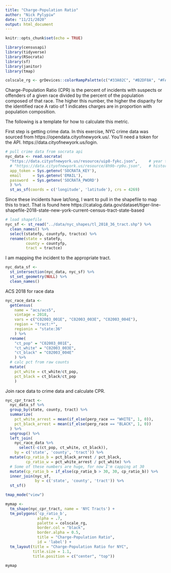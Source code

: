 ```yaml
---
title: "Charge-Population Ratio"
author: "Nick Pylypiw"
date: "11/21/2020"
output: html_document
---
```


```r
knitr::opts_chunk$set(echo = TRUE)

library(censusapi)
library(tidyverse)
library(RSocrata)
library(sf)
library(janitor)
library(tmap)

colscale_rg <- grDevices::colorRampPalette(c("#33A02C", "#B2DF8A", "#FAFAD2", "#FF7F00", "#E31A1C"), interpolate = "spline")(11)

```

Charge-Population Ratio (CPR) is the percent of incidents with suspects or offenders of a given race divided by the percent of the population composed of that race. The higher this number, the higher the disparity for the identified race A ratio of 1 indicates charges are in proportion with population composition.

The following is a template for how to calculate this metric.

First step is getting crime data. In this exercise, NYC crime data was sourced from https://opendata.cityofnewyork.us/. You'll need a token for the API. https://data.cityofnewyork.us/login.  


```r

# pull crime data from socrata api
nyc_data <- read.socrata(
  "https://data.cityofnewyork.us/resource/uip8-fykc.json",     # year to date 2020
  # "https://data.cityofnewyork.us/resource/8h9b-rp9u.json",   # historic 2006-present, but api took too long
  app_token = Sys.getenv('SOCRATA_KEY'),
  email     = Sys.getenv('EMAIL'),
  password  = Sys.getenv('SOCRATA_PWORD')
  ) %>%
  st_as_sf(coords = c('longitude', 'latitude'), crs = 4269)

```

Since these incidents have lat/long, I want to pull in the shapefile to map this to tract. That is found here https://catalog.data.gov/dataset/tiger-line-shapefile-2018-state-new-york-current-census-tract-state-based

```r

# load shapefile
nyc_sf <- st_read("../data/nyc_shapes/tl_2018_36_tract.shp") %>%
  clean_names() %>%
  select(statefp, countyfp, tractce) %>%
  rename(state = statefp,
         county = countyfp,
         tract = tractce)

```

I am mapping the incident to the appropriate tract.

```r

nyc_data_sf <- 
  st_intersection(nyc_data, nyc_sf) %>% 
  st_set_geometry(NULL) %>%
  clean_names() 

```

ACS 2018 for race data

```r

nyc_race_data <- 
  getCensus(
    name = "acs/acs5", 
    vintage = 2018,
    vars = c("C02003_001E", "C02003_003E", "C02003_004E"),
    region = "tract:*",
    regionin = "state:36"
    ) %>% 
  rename(
    "ct_pop" = "C02003_001E",
    "ct_white" = "C02003_003E", 
    "ct_black" = "C02003_004E"
    ) %>%
  # calc pct from raw counts
  mutate(
    pct_white = ct_white/ct_pop,
    pct_black = ct_black/ct_pop
    )

```

Join race data to crime data and calculate CPR.

```r

nyc_cpr_tract <-
  nyc_data_sf %>% 
  group_by(state, county, tract) %>%
  summarize(
    pct_white_arrest = mean(if_else(perp_race == "WHITE", 1, 0)),
    pct_black_arrest = mean(if_else(perp_race == "BLACK", 1, 0))
  ) %>% 
  ungroup() %>%
  left_join(
    nyc_race_data %>% 
      select(-c(ct_pop, ct_white, ct_black)),
    by = c('state', 'county', 'tract')) %>%
  mutate(cp_ratio_b = pct_black_arrest / pct_black,
         cp_ratio_w = pct_white_arrest / pct_white) %>%
  # Some of these numbers are huge, for now I'm capping at 30
  mutate(cp_ratio_b = if_else(cp_ratio_b > 30, 30, cp_ratio_b)) %>%
  inner_join(nyc_sf,
             by = c('state', 'county', 'tract')) %>% 
  st_sf()

```



```r

tmap_mode("view")

mymap <- 
  tm_shape(nyc_cpr_tract, name = 'NYC Tracts') +
  tm_polygons('cp_ratio_b',
              alpha = .7,
              palette = colscale_rg,
              border.col = "black", 
              border.alpha = 0.5,
              title = "Charge-Population Ratio",
              id = 'label') +
  tm_layout(title = "Charge-Population Ratio for NYC",
            title.size = 1.1,
            title.position = c("center", "top")) 

mymap

```